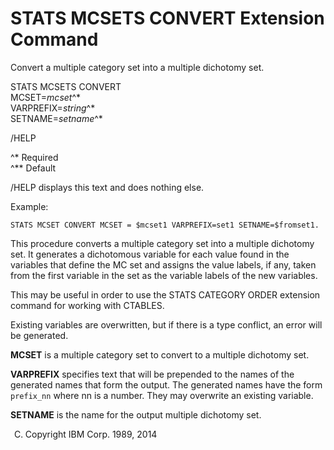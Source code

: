 STATS MCSETS CONVERT Extension Command
======================================


Convert a multiple category set into a multiple dichotomy set.

STATS MCSETS CONVERT  
MCSET=*mcset*^&#42;  
VARPREFIX=*string*^&#42;  
SETNAME=*setname*^&#42;

/HELP

^&#42; Required  
^&#42;&#42; Default

/HELP displays this text and does nothing else.

Example:
```
STATS MCSET CONVERT MCSET = $mcset1 VARPREFIX=set1 SETNAME=$fromset1.
```

This procedure converts a multiple category set into a multiple dichotomy set.
It generates a dichotomous variable for each value found in the variables
that define the MC set and assigns the value labels, if any, taken from the
first variable in the set as the variable labels of the new variables.

This may be useful in order to use the
STATS CATEGORY ORDER extension command for working with CTABLES.

Existing variables are overwritten, but if there is a type conflict,
an error will be generated.

**MCSET** is a multiple category set to convert to a multiple dichotomy set.

**VARPREFIX** specifies text that will be prepended to the names of the generated
names that form the output.  The generated names have the form
`prefix_nn`
where nn is a number. They may overwrite an existing variable.

**SETNAME** is the name for the output multiple dichotomy set.

(C) Copyright IBM Corp. 1989, 2014
